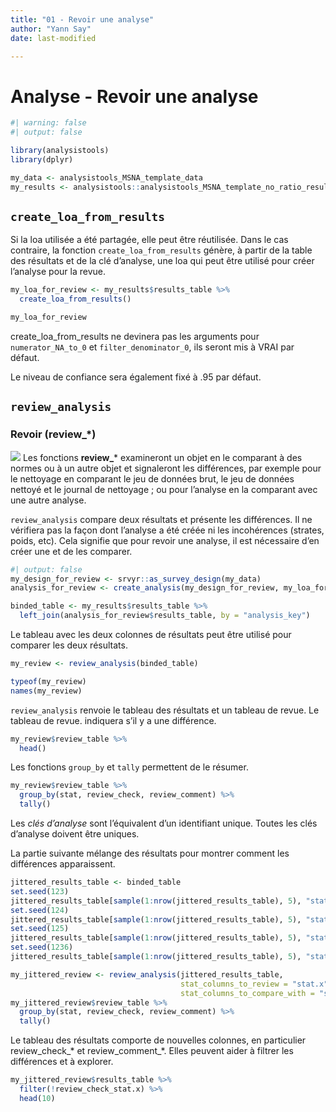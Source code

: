 ```yaml
---
title: "01 - Revoir une analyse"
author: "Yann Say"
date: last-modified

---
```

# Analyse - Revoir une analyse
```r
#| warning: false
#| output: false

library(analysistools)
library(dplyr)

my_data <- analysistools_MSNA_template_data
my_results <- analysistools::analysistools_MSNA_template_no_ratio_results_table
```

## `create_loa_from_results`

Si la loa utilisée a été partagée, elle peut être réutilisée. Dans le cas contraire, la fonction `create_loa_from_results` génère, à partir de la table des résultats et de la clé d'analyse, une loa qui peut être utilisé pour créer l'analyse pour la revue. 

```r
my_loa_for_review <- my_results$results_table %>% 
  create_loa_from_results()

my_loa_for_review
```

::: {.callout-note .column-margin}
create_loa_from_results ne devinera pas les arguments pour `numerator_NA_to_0 ` et `filter_denominator_0 `, ils seront mis à VRAI par défaut.

Le niveau de confiance sera également fixé à .95 par défaut.
:::

## `review_analysis`

::: {.callout-tip appearance="minimal"}
### Revoir (review\_\*)

![](../config/images/verb - review.png)
Les fonctions **review\_**\* examineront un objet en le comparant à des normes ou à un autre objet et signaleront les différences, par exemple pour le nettoyage en comparant le jeu de données brut, le jeu de données nettoyé et le journal de nettoyage ; ou pour l’analyse en la comparant avec une autre analyse.

:::

`review_analysis` compare deux résultats et présente les différences. Il ne vérifiera pas la façon dont l'analyse a été créée ni les incohérences (strates, poids, etc). Cela signifie que pour revoir  une analyse, il est nécessaire d'en créer une et de les comparer. 

```r
#| output: false
my_design_for_review <- srvyr::as_survey_design(my_data)
analysis_for_review <- create_analysis(my_design_for_review, my_loa_for_review, sm_separator = "/")

binded_table <- my_results$results_table %>% 
  left_join(analysis_for_review$results_table, by = "analysis_key")
```
Le tableau avec les deux colonnes de résultats peut être utilisé pour comparer les deux résultats. 

```r
my_review <- review_analysis(binded_table)

typeof(my_review)
names(my_review)
```

`review_analysis` renvoie le tableau des résultats et un tableau de revue. Le tableau de revue. indiquera s'il y a une différence.

```r
my_review$review_table %>%
  head()
```

Les fonctions `group_by` et `tally` permettent de le résumer.

```r
my_review$review_table %>%
  group_by(stat, review_check, review_comment) %>%
  tally()
```

::: {.callout-note .column-margin}
Les *clés d'analyse* sont l'équivalent d'un identifiant unique. Toutes les clés d'analyse doivent être uniques.
:::

La partie suivante mélange des résultats pour montrer comment les différences apparaissent.

```r
jittered_results_table <- binded_table
set.seed(123)
jittered_results_table[sample(1:nrow(jittered_results_table), 5), "stat.x"] <- sample(unique(jittered_results_table$stat.x), 5, T)
set.seed(124)
jittered_results_table[sample(1:nrow(jittered_results_table), 5), "stat.y"] <- sample(unique(jittered_results_table$stat.y), 5, T)
set.seed(125)
jittered_results_table[sample(1:nrow(jittered_results_table), 5), "stat.x"] <- NA
set.seed(1236)
jittered_results_table[sample(1:nrow(jittered_results_table), 5), "stat.y"] <- NA

```

```r
my_jittered_review <- review_analysis(jittered_results_table, 
                                      stat_columns_to_review = "stat.x",
                                      stat_columns_to_compare_with = "stat.y")
my_jittered_review$review_table %>%
  group_by(stat, review_check, review_comment) %>%
  tally()
```

Le tableau des résultats comporte de nouvelles colonnes, en particulier review_check_* et review_comment_*. Elles peuvent aider à filtrer les différences et à explorer.

```r
my_jittered_review$results_table %>%
  filter(!review_check_stat.x) %>% 
  head(10)
```
